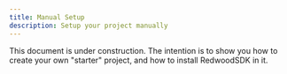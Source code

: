 ```yaml
---
title: Manual Setup
description: Setup your project manually
---
```


This document is under construction. The intention is to show you how to create your own "starter" project, and how to install RedwoodSDK in it.